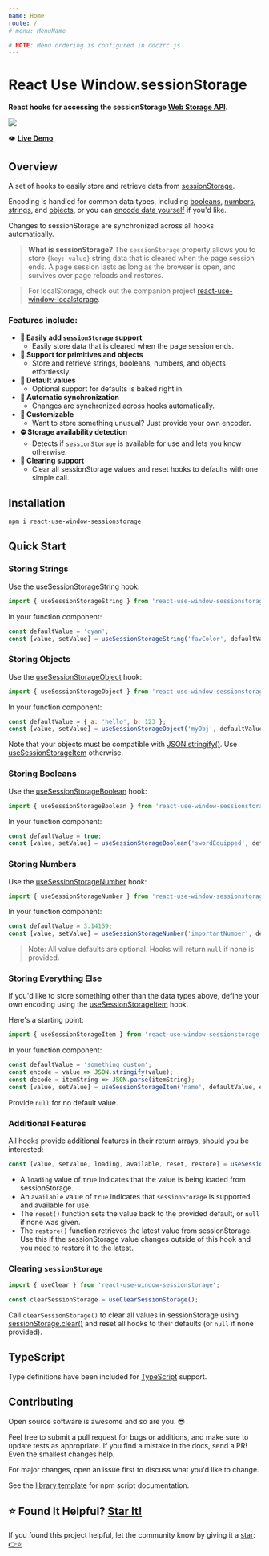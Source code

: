 ```yaml
---
name: Home
route: /
# menu: MenuName

# NOTE: Menu ordering is configured in doczrc.js
---
```




<div style={{
	display: 'flex',
	alignItems: 'center',
}}>
  <div>
    <h1>React Use Window.sessionStorage</h1>
  </div>
  <div>
    <a href="https://github.com/devboldly/react-use-window-sessionstorage/" target="_blank" rel="noopener noreferrer">
      <SvgIcon src={githubSvg} size={28} style={{ margin: '0 0 0 20px' }} />
    </a>
  </div>
</div>

**React hooks for accessing the sessionStorage [Web Storage API](https://developer.mozilla.org/en-US/docs/Web/API/Web_Storage_API).**

<a href="https://devboldly.github.io/react-use-window-sessionstorage/useSessionStorageString#example"><img src={demoGif} /></a>

👁️ **[Live Demo](/useSessionStorageString#example)**

## Overview

A set of hooks to easily store and retrieve data from [sessionStorage](https://developer.mozilla.org/en-US/docs/Web/API/Window/sessionStorage).

Encoding is handled for common data types, including [booleans](/useSessionStorageBoolean), [numbers](/useSessionStorageNumber), [strings](/useSessionStorageString), and [objects](/useSessionStorageObject), or you can [encode data yourself](/useSessionStorageItem) if you'd like.

Changes to sessionStorage are synchronized across all hooks automatically.

> **What is sessionStorage?** The `sessionStorage` property allows you to store `{key: value}` string data that is cleared when the page session ends. A page session lasts as long as the browser is open, and survives over page reloads and restores.

> For localStorage, check out the companion project [react-use-window-localstorage](https://devboldly.github.io/react-use-window-localstorage).

### Features include:

- **💪 Easily add `sessionStorage` support**
  - Easily store data that is cleared when the page session ends.
- **🔢 Support for primitives and objects**
  - Store and retrieve strings, booleans, numbers, and objects effortlessly.
- **💁 Default values**
  - Optional support for defaults is baked right in.
- **🔄 Automatic synchronization**
  - Changes are synchronized across hooks automatically.
- **👾 Customizable**
  - Want to store something unusual? Just provide your own encoder.
- **⛔ Storage availability detection**
  - Detects if `sessionStorage` is available for use and lets you know otherwise.
- **🧼 Clearing support**
  - Clear all sessionStorage values and reset hooks to defaults with one simple call.

## Installation

```
npm i react-use-window-sessionstorage
```

## Quick Start

### Storing Strings

Use the [useSessionStorageString](/useSessionStorageString) hook:

```jsx
import { useSessionStorageString } from 'react-use-window-sessionstorage';
```

In your function component:

```jsx
const defaultValue = 'cyan';
const [value, setValue] = useSessionStorageString('favColor', defaultValue);
```

### Storing Objects

Use the [useSessionStorageObject](/useSessionStorageObject) hook:

```jsx
import { useSessionStorageObject } from 'react-use-window-sessionstorage';
```

In your function component:

```jsx
const defaultValue = { a: 'hello', b: 123 };
const [value, setValue] = useSessionStorageObject('myObj', defaultValue);
```

Note that your objects must be compatible with [JSON.stringify()](https://developer.mozilla.org/en-US/docs/Web/JavaScript/Reference/Global_Objects/JSON/stringify). Use [useSessionStorageItem](/useSessionStorageItem) otherwise.

### Storing Booleans

Use the [useSessionStorageBoolean](/useSessionStorageBoolean) hook:

```jsx
import { useSessionStorageBoolean } from 'react-use-window-sessionstorage';
```

In your function component:

```jsx
const defaultValue = true;
const [value, setValue] = useSessionStorageBoolean('swordEquipped', defaultValue);
```

### Storing Numbers

Use the [useSessionStorageNumber](/useSessionStorageNumber) hook:

```jsx
import { useSessionStorageNumber } from 'react-use-window-sessionstorage';
```

In your function component:

```jsx
const defaultValue = 3.14159;
const [value, setValue] = useSessionStorageNumber('importantNumber', defaultValue);
```

> Note: All value defaults are optional. Hooks will return `null` if none is provided.

### Storing Everything Else

If you'd like to store something other than the data types above, define your own encoding using the [useSessionStorageItem](/useSessionStorageItem) hook.

Here's a starting point:

```jsx
import { useSessionStorageItem } from 'react-use-window-sessionstorage';
```

In your function component:

```jsx
const defaultValue = 'something custom';
const encode = value => JSON.stringify(value);
const decode = itemString => JSON.parse(itemString);
const [value, setValue] = useSessionStorageItem('name', defaultValue, encode, decode);
```

Provide `null` for no default value.

### Additional Features

All hooks provide additional features in their return arrays, should you be interested:

```jsx
const [value, setValue, loading, available, reset, restore] = useSessionStorageString('favColor', 'cyan');
```

- A `loading` value of `true` indicates that the value is being loaded from sessionStorage.
- An `available` value of `true` indicates that `sessionStorage` is supported and available for use. 
- The `reset()` function sets the value back to the provided default, or `null` if none was given.
- The `restore()` function retrieves the latest value from sessionStorage. Use this if the sessionStorage value changes outside of this hook and you need to restore it to the latest.

### Clearing `sessionStorage`

```jsx
import { useClear } from 'react-use-window-sessionstorage';
```

```jsx
const clearSessionStorage = useClearSessionStorage();
```

Call `clearSessionStorage()` to clear all values in sessionStorage using [sessionStorage.clear()](https://developer.mozilla.org/en-US/docs/Web/API/Window/sessionStorage) 
and reset all hooks to their defaults (or `null` if none provided).

## TypeScript

Type definitions have been included for [TypeScript](https://www.typescriptlang.org/) support.

## Contributing

Open source software is awesome and so are you. 😎

Feel free to submit a pull request for bugs or additions, and make sure to update tests as appropriate. If you find a mistake in the docs, send a PR! Even the smallest changes help.

For major changes, open an issue first to discuss what you'd like to change.

See the [library template](https://tinyurl.com/ya3k258d) for npm script documentation.

## ⭐ Found It Helpful? [Star It!](https://github.com/devboldly/react-use-window-sessionstorage/stargazers)

If you found this project helpful, let the community know by giving it a [star](https://github.com/devboldly/react-use-window-sessionstorage/stargazers): [👉⭐](https://github.com/devboldly/react-use-window-sessionstorage/stargazers)